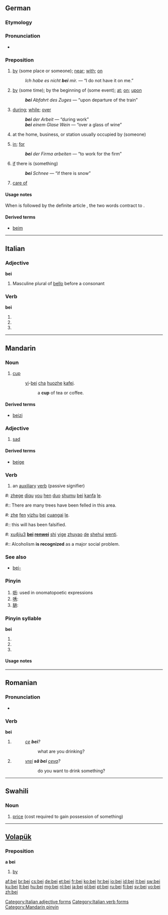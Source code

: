 {{also|bēi|běi|bèi}}
==German==

===Etymology===
{{etyl|goh|de}} {{term|bī}}

===Pronunciation===
* {{audio|De-bei.ogg|audio}}

===Preposition===
{{infl|de|preposition|+ dative}}

# {{context|with something that has a location}} [[by]] (some place or someone); [[near]]; [[with]]; [[on]]
#: ''Ich habe es nicht '''bei''' mir.'' — “I do not have it on me.”
# {{context|with something that has a definite time}} [[by]] (some time); by the beginning of (some event); [[at]]; [[on]]; [[upon]]
#: '''''bei''' Abfahrt des Zuges'' — “upon departure of the train”
# {{context|with something that has a duration}} [[during]]; [[while]]; [[over]]
#: '''''bei''' der Arbeit'' — “during work”
#: '''''bei''' einem Glase Wein'' — “over a glass of wine”
# {{context|with a person, business name, or job title}} at the home, business, or station usually occupied by (someone)
# {{context|with an organization}} [[in]]; [[for]]
#: '''''bei''' der Firma arbeiten'' — “to work for the firm”
# {{context|with something that may or may not occur}} [[if]] there is (something)
#: '''''bei''' Schnee'' — “if there is snow”
# {{context|in a postal address}} [[care of]]

====Usage notes====
When {{term|bei}} is followed by the definite article {{term|dem||the}}, the two words contract to {{term|beim}}.

====Derived terms====
* [[beim]]

----

==Italian==

===Adjective===
'''bei'''

# Masculine plural of [[bello#Italian|bello]] before a consonant

===Verb===
'''bei'''

# {{form of|[[second-person|Second-person]] [[singular]] [[present tense]]|beare|lang=it}}
# {{form of|[[first-person|First-person]] singular, second-person singular and [[third-person]] singular [[present subjunctive]]|beare|lang=it}}
# {{conjugation of|beare||3|s|imp|lang=it}}

[[Category:Italian adjective forms]]
[[Category:Italian verb forms]]

----

==Mandarin==

===Noun===
{{cmn-noun|p|pin=bēi|pint=bei1|tas=杯}}

# [[cup]]
#: [[yi]]-[[bei]] [[cha]] [[huozhe]] [[kafei]].
#:: a '''cup''' of tea or coffee.

====Derived terms====
* [[beizi]]

===Adjective===
{{infl|cmn|adjective|Pinyin|bēi|traditional and simplified|悲}}

# [[sad]]

====Derived terms====
* [[beige]]

===Verb===
{{cmn-verb|p|pin=bèi|pint=bei4|tas=被}}

# an [[auxiliary]] [[verb]] (passive signifier)

{{rel-top|Example sentences}}
#: [[zhege]] [[diqu]] [[you]] [[hen]] [[duo]] [[shumu]] [[bei]] [[kanfa]] [[le]].
#:: There are many trees have been felled in this area.
#: [[zhe]] [[fen]] [[yizhu]] [[bei]] [[cuangai]] [[le]].
#:: this will has been falsified.
#: [[xujiu|xu4jiu3]] '''[[bei]] [[renwei]]''' [[shi]] [[yige]] [[zhuyao]] [[de]] [[shehui]] [[wenti]].
#:: Alcoholism '''is recognized''' as a major social problem.
{{rel-bottom}}

===See also===
* [[bei-]]

===Pinyin===
{{cmn-alt-pinyin|bei|bei0|bei5}}

# [[呖]]: used in onomatopoetic expressions
# [[唀]]:
# [[膼]]:

===Pinyin syllable===
'''bei'''

# {{nonstandard spelling of|bēi|lang=cmn}}
# {{nonstandard spelling of|běi|lang=cmn}}
# {{nonstandard spelling of|bèi|lang=cmn}}

====Usage notes====
{{zh-tone}}

[[Category:Mandarin pinyin]]

----

==Romanian==

===Pronunciation===
* {{IPA|[bej]|lang=ro}}

===Verb===
'''bei'''

# {{ro-form-verb|2s|pres|bea}}
#: ''[[ce]] '''bei'''?''
#:: what are you drinking?
# {{ro-form-verb|2s|sub|bea}}
#: ''[[vrei]] '''să bei''' [[ceva]]?''
#:: do you want to drink something?

----

==Swahili==

===Noun===
{{infl|sw|noun}}

# [[price]] (cost required to gain possession of something)

{{tbot entry|Swahili|price|2009|July|sw}}

----

==[[Volapük]]==

===Preposition===
'''a bei'''

# [[by]]

[[af:bei]]
[[br:bei]]
[[cs:bei]]
[[de:bei]]
[[et:bei]]
[[fr:bei]]
[[ko:bei]]
[[hr:bei]]
[[io:bei]]
[[id:bei]]
[[it:bei]]
[[sw:bei]]
[[ku:bei]]
[[lt:bei]]
[[hu:bei]]
[[mg:bei]]
[[nl:bei]]
[[ja:bei]]
[[pl:bei]]
[[pt:bei]]
[[ru:bei]]
[[fi:bei]]
[[sv:bei]]
[[vo:bei]]
[[zh:bei]]